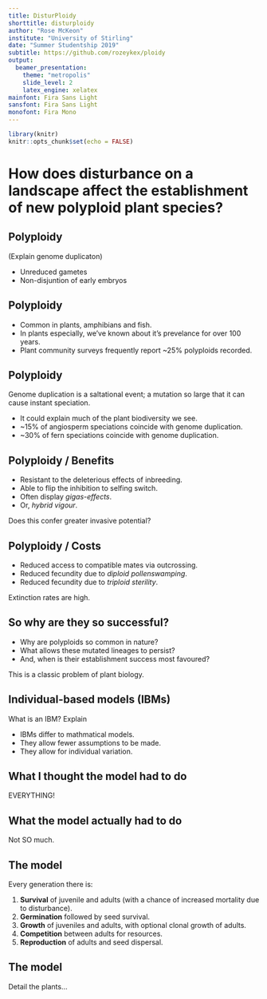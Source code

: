 ```yaml
---
title: DisturPloidy
shorttitle: disturploidy
author: "Rose McKeon"
institute: "University of Stirling"
date: "Summer Studentship 2019"
subtitle: https://github.com/rozeykex/ploidy
output:
  beamer_presentation:
    theme: "metropolis"
    slide_level: 2
    latex_engine: xelatex
mainfont: Fira Sans Light
sansfont: Fira Sans Light
monofont: Fira Mono
---
```


```r
library(knitr)
knitr::opts_chunk$set(echo = FALSE)
```


# How does disturbance on a landscape affect the establishment of new polyploid plant species?

## Polyploidy

(Explain genome duplicaton)

- Unreduced gametes
- Non-disjuntion of early embryos

## Polyploidy

- Common in plants, amphibians and fish.
- In plants especially, we've known about it's prevelance for over 100 years.
- Plant community surveys frequently report ~25% polyploids recorded.

## Polyploidy

Genome duplication is a saltational event; a mutation so large that it can cause instant speciation.

- It could explain much of the plant biodiversity we see.
- ~15% of angiosperm speciations coincide with genome duplication.
- ~30% of fern speciations coincide with genome duplication.  

## Polyploidy / Benefits

- Resistant to the deleterious effects of inbreeding.
- Able to flip the inhibition to selfing switch.
- Often display *gigas-effects*.
- Or, *hybrid vigour*.

Does this confer greater invasive potential?

## Polyploidy / Costs

- Reduced access to compatible mates via outcrossing.
- Reduced fecundity due to *diploid pollenswamping*.
- Reduced fecundity due to *triploid sterility*.

Extinction rates are high.

## So why are they so successful?

- Why are polyploids so common in nature? 
- What allows these mutated lineages to persist?
- And, when is their establishment success most favoured?

This is a classic problem of plant biology.

## Individual-based models (IBMs) 

What is an IBM? Explain

- IBMs differ to mathmatical models.
- They allow fewer assumptions to be made.
- They allow for individual variation.

## What I thought the model had to do

EVERYTHING!

## What the model actually had to do

Not SO much.

## The model

Every generation there is:

1. **Survival** of juvenile and adults (with a chance of increased mortality due to disturbance).
2. **Germination** followed by seed survival.
3. **Growth** of juveniles and adults, with optional clonal growth of adults.
4. **Competition** between adults for resources.
5. **Reproduction** of adults and seed dispersal.

## The model

Detail the plants...


